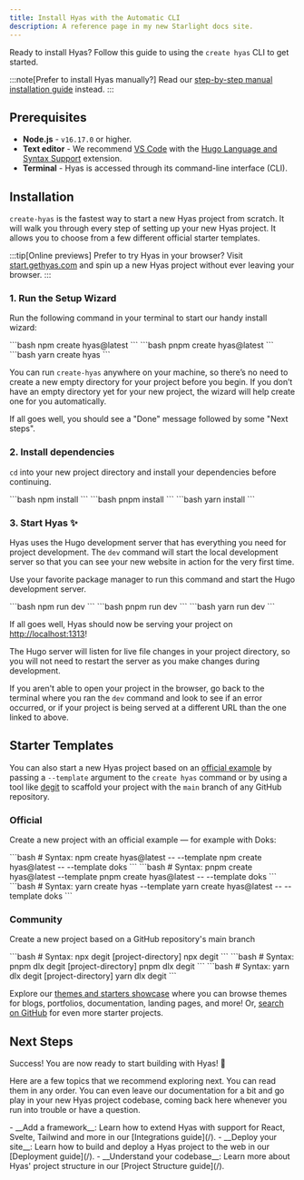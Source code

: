 ```yaml
---
title: Install Hyas with the Automatic CLI
description: A reference page in my new Starlight docs site.
---
```


Ready to install Hyas? Follow this guide to using the `create hyas` CLI to get started.

:::note[Prefer to install Hyas manually?]
Read our [step-by-step manual installation guide](/manual-setup/) instead.
:::

## Prerequisites

- **Node.js** - `v16.17.0` or higher.
- **Text editor** - We recommend [VS Code](https://code.visualstudio.com/) with the [Hugo Language and Syntax Support](https://marketplace.visualstudio.com/items?itemName=budparr.language-hugo-vscode) extension.
- **Terminal** - Hyas is accessed through its command-line interface (CLI).

## Installation

`create-hyas` is the fastest way to start a new Hyas project from scratch. It will walk you through every step of setting up your new Hyas project. It allows you to choose from a few different official starter templates.

:::tip[Online previews]
Prefer to try Hyas in your browser? Visit [start.gethyas.com](https://start.gethyas.com/) and spin up a new Hyas project without ever leaving your browser.
:::

### 1. Run the Setup Wizard

Run the following command in your terminal to start our handy install wizard:

<Tabs>
  <TabItem label="npm">
```bash
npm create hyas@latest
```
  </TabItem>
  <TabItem label="pnpm">
```bash
pnpm create hyas@latest
```
  </TabItem>
  <TabItem label="Yarn">
```bash
yarn create hyas
```
  </TabItem>
</Tabs>

You can run `create-hyas` anywhere on your machine, so there’s no need to create a new empty directory for your project before you begin. If you don’t have an empty directory yet for your new project, the wizard will help create one for you automatically.

If all goes well, you should see a "Done" message followed by some "Next steps".

### 2. Install dependencies

`cd` into your new project directory and install your dependencies before continuing.

<Tabs>
  <TabItem label="npm">
```bash
npm install
```
  </TabItem>
  <TabItem label="pnpm">
```bash
pnpm install
```
  </TabItem>
  <TabItem label="Yarn">
```bash
yarn install
```
  </TabItem>
</Tabs>

### 3. Start Hyas ✨

Hyas uses the Hugo development server that has everything you need for project development. The `dev` command will start the local development server so that you can see your new website in action for the very first time.

Use your favorite package manager to run this command and start the Hugo development server.

<Tabs>
  <TabItem label="npm">
```bash
npm run dev
```
  </TabItem>
  <TabItem label="pnpm">
```bash
pnpm run dev
```
  </TabItem>
  <TabItem label="Yarn">
```bash
yarn run dev
```
  </TabItem>
</Tabs>

If all goes well, Hyas should now be serving your project on [http://localhost:1313](http://localhost:1313/)!

The Hugo server will listen for live file changes in your project directory, so you will not need to restart the server as you make changes during development.

If you aren't able to open your project in the browser, go back to the terminal where you ran the `dev` command and look to see if an error occurred, or if your project is being served at a different URL than the one linked to above.

## Starter Templates

You can also start a new Hyas project based on an [official example](https://github.com/gethyas/create-hyas#templates) by passing a `--template` argument to the `create hyas` command or by using a tool like [degit](https://github.com/Rich-Harris/degit) to scaffold your project with the `main` branch of any GitHub repository.

### Official

Create a new project with an official example — for example with Doks:

<Tabs>
  <TabItem label="npm">
```bash
# Syntax: npm create hyas@latest -- --template <example-name>
npm create hyas@latest -- --template doks
```
  </TabItem>
  <TabItem label="pnpm">
```bash
# Syntax: pnpm create hyas@latest --template <example-name>
pnpm create hyas@latest -- --template doks
```
  </TabItem>
  <TabItem label="Yarn">
```bash
# Syntax: yarn create hyas --template <example-name>
yarn create hyas@latest -- --template doks
```
  </TabItem>
</Tabs>

### Community

Create a new project based on a GitHub repository's main branch

<Tabs>
  <TabItem label="npm">
```bash
# Syntax: npx degit <user/repo> [project-directory]
npx degit <user/repo>
```
  </TabItem>
  <TabItem label="pnpm">
```bash
# Syntax: pnpm dlx degit <user/repo> [project-directory]
pnpm dlx degit <user/repo>
```
  </TabItem>
  <TabItem label="Yarn">
```bash
# Syntax: yarn dlx degit <user/repo> [project-directory]
yarn dlx degit <user/repo>
```
  </TabItem>
</Tabs>

Explore our [themes and starters showcase](https://gethyas.com/themes/) where you can browse themes for blogs, portfolios, documentation, landing pages, and more! Or, [search on GitHub](https://github.com/search?o=desc&q=hyas+starter&s=stars&type=repositories) for even more starter projects.

## Next Steps

Success! You are now ready to start building with Hyas! 🥳

Here are a few topics that we recommend exploring next. You can read them in any order. You can even leave our documentation for a bit and go play in your new Hyas project codebase, coming back here whenever you run into trouble or have a question.

<List emoji="books">
- __Add a framework__: Learn how to extend Hyas with support for React, Svelte, Tailwind and more in our [Integrations guide](/).
- __Deploy your site__: Learn how to build and deploy a Hyas project to the web in our [Deployment guide](/).
- __Understand your codebase__: Learn more about Hyas' project structure in our [Project Structure guide](/).
</List>
